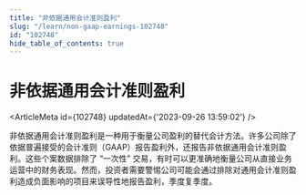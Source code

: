 ```yaml
---
title: "非依据通用会计准则盈利"
slug: "/learn/non-gaap-earnings-102748"
id: "102748"
hide_table_of_contents: true
---
```



# 非依据通用会计准则盈利

<ArticleMeta id={102748} updatedAt={'2023-09-26 13:59:02'} />
<div className='border-solid border-b border-t-0 my-4 border-[var(--ifm-color-gray-300)]' />

非依据通用会计准则盈利是一种用于衡量公司盈利的替代会计方法。许多公司除了依据普遍接受的会计准则（GAAP）报告盈利外，还报告非依据通用会计准则盈利。这些个案数据排除了 “一次性” 交易，有时可以更准确地衡量公司从直接业务运营中的财务表现。然而，投资者需要警惕公司可能会通过排除对通用会计准则盈利造成负面影响的项目来误导性地报告盈利，季度复季度。
